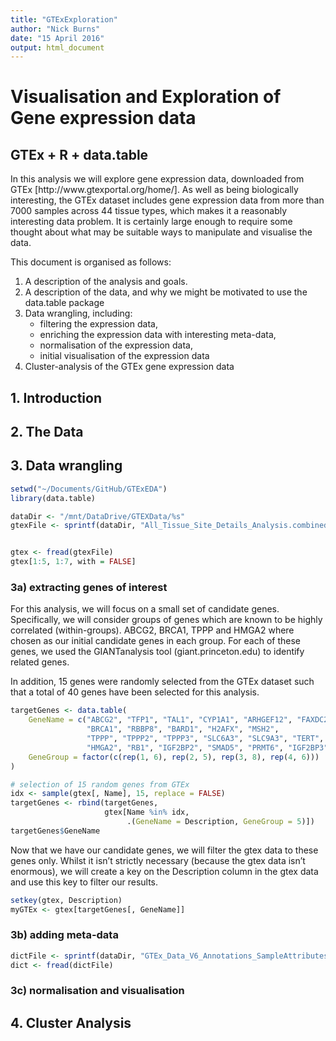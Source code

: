 ```yaml
---
title: "GTExExploration"
author: "Nick Burns"
date: "15 April 2016"
output: html_document
---
```


# Visualisation and Exploration of Gene expression data  
## GTEx + R + data.table  

In this analysis we will explore gene expression data, downloaded from GTEx [http://www.gtexportal.org/home/]. As well as being biologically interesting, the GTEx dataset includes gene expression data from more than 7000 samples across 44 tissue types, which makes it a reasonably interesting data problem. It is certainly large enough to require some thought about what may be suitable ways to manipulate and visualise the data.  

This document is organised as follows:  

  1. A description of the analysis and goals.  
  2. A description of the data, and why we might be motivated to use the data.table package  
  3. Data wrangling, including:  
      - filtering the expression data,  
      - enriching the expression data with interesting meta-data,  
      - normalisation of the expression data,  
      - initial visualisation of the expression data  
  4. Cluster-analysis of the GTEx gene expression data  
  
## 1. Introduction  

## 2. The Data  

## 3. Data wrangling  


```r
setwd("~/Documents/GitHub/GTExEDA")
library(data.table)

dataDir <- "/mnt/DataDrive/GTEXData/%s"
gtexFile <- sprintf(dataDir, "All_Tissue_Site_Details_Analysis.combined.rpkm.gct")


gtex <- fread(gtexFile)
gtex[1:5, 1:7, with = FALSE]
```

### 3a) extracting genes of interest  

For this analysis, we will focus on a small set of candidate genes. Specifically, we will consider groups of genes which are  known to be highly correlated (within-groups). ABCG2, BRCA1, TPPP and HMGA2 where chosen as our initial candidate genes in each group. For each of these genes, we used the GIANTanalysis tool (giant.princeton.edu) to identify related genes.

In addition, 15 genes were randomly selected from the GTEx dataset such that a total of 40 genes have been selected for this analysis.

```r
targetGenes <- data.table(
    GeneName = c("ABCG2", "TFP1", "TAL1", "CYP1A1", "ARHGEF12", "FAXDC2", 
                 "BRCA1", "RBBP8", "BARD1", "H2AFX", "MSH2", 
                 "TPPP", "TPPP2", "TPPP3", "SLC6A3", "SLC9A3", "TERT", "PICK1", "NEBL",
                 "HMGA2", "RB1", "IGF2BP2", "SMAD5", "PRMT6", "IGF2BP3"),
    GeneGroup = factor(c(rep(1, 6), rep(2, 5), rep(3, 8), rep(4, 6)))
)

# selection of 15 random genes from GTEx  
idx <- sample(gtex[, Name], 15, replace = FALSE)
targetGenes <- rbind(targetGenes, 
                     gtex[Name %in% idx, 
                          .(GeneName = Description, GeneGroup = 5)])
targetGenes$GeneName
```

Now that we have our candidate genes, we will filter the gtex data to these genes only. Whilst it isn't strictly necessary (because the gtex data isn't enormous), we will create a key on the Description column in the gtex data and use this key to filter our results. 

```r
setkey(gtex, Description)
myGTEx <- gtex[targetGenes[, GeneName]]
```

### 3b) adding meta-data  

```r
dictFile <- sprintf(dataDir, "GTEx_Data_V6_Annotations_SampleAttributesDS.txt")
dict <- fread(dictFile)
```

### 3c) normalisation and visualisation  

## 4. Cluster Analysis  


